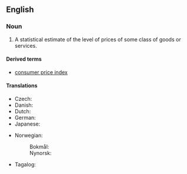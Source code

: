 ==English==
{{wikipedia}}

===Noun===
{{en-noun|price indices}}

# {{lb|en|economics}} A statistical estimate of the level of prices of some class of goods or services.

====Derived terms====
* [[consumer price index]]

====Translations====
{{trans-top|statistical estimate}}
* Czech: {{t|cs|cenová hladina|f}}
* Danish: {{t|da|prisindeks}}
* Dutch: {{t+|nl|prijsindex}}
* German: {{t|de|Preisindex|m}}
* Japanese: {{t+|ja|物価|tr=ぶっか, bukka}}
{{trans-mid}}
* Norwegian:
*: Bokmål: {{t|nb|prisindeks|m}}
*: Nynorsk: {{t|nn|prisindeks|m}}
* Tagalog: {{t|tl|bilnuro ng bili}}
{{trans-bottom}}